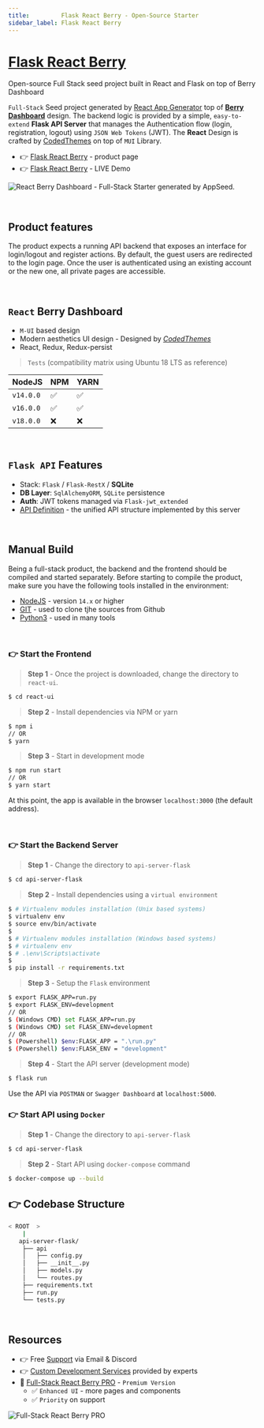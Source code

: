 ```yaml
---
title:         Flask React Berry - Open-Source Starter
sidebar_label: Flask React Berry
---
```


# [Flask React Berry](https://appseed.us/product/berry-dashboard/api-server-flask/react/)

<SubHeading> Open-source Full Stack seed project built in React and Flask on top of Berry Dashboard </SubHeading>

`Full-Stack` Seed project generated by [React App Generator](https://appseed.us/generator/react/) top of **[Berry Dashboard](https://appseed.us/product/berry-dashboard/api-server-flask/react/)** design. 
The backend logic is provided by a simple, `easy-to-extend` **Flask API Server** that manages the Authentication flow (login, registration, logout) using `JSON Web Tokens` (JWT). 
The **React** Design is crafted by [CodedThemes](https://codedthemes.com/?ref=appseed) on top of `MUI` Library.

- 👉 [Flask React Berry](https://appseed.us/product/berry-dashboard/api-server-flask/react/) - product page
- 👉 [Flask React Berry](https://flask-react-berry-dashboard.appseed-srv1.com/) - LIVE Demo

![React Berry Dashboard - Full-Stack Starter generated by AppSeed.](https://user-images.githubusercontent.com/51070104/174480640-e0b450b1-07a8-4cc7-84bc-287bb9c45773.png)

<br />

## Product features

The product expects a running API backend that exposes an interface for login/logout and register actions. 
By default, the guest users are redirected to the login page. Once the user is authenticated using an existing account or the new one, all private pages are accessible. 

<br />

## `React` Berry Dashboard

- `M-UI` based design
- Modern aesthetics UI design - Designed by *[CodedThemes](https://bit.ly/37fF9RT)*
- React, Redux, Redux-persist


> `Tests` (compatibility matrix using Ubuntu 18 LTS as reference)

| NodeJS | NPM | YARN | 
| --- | --- | --- |  
| `v14.0.0` | ✅ | ✅ |
| `v16.0.0` | ✅ | ✅ | 
| `v18.0.0` | ❌ | ❌ | 

<br />

## `Flask API` Features

- Stack: `Flask` / `Flask-RestX` / **SQLite** 
- **DB Layer**: `SqlAlchemyORM`, `SQLite` persistence
- **Auth**: JWT tokens managed via `Flask-jwt_extended`
- [API Definition](https://docs.appseed.us/boilerplate-code/api-unified-definition) - the unified API structure implemented by this server

<br />

## Manual Build  

Being a full-stack product, the backend and the frontend should be compiled and started separately. 
Before starting to compile the product, make sure you have the following tools installed in the environment:

- [NodeJS](https://nodejs.org/en/) - version `14.x` or higher
- [GIT](https://git-scm.com/) - used to clone tjhe sources from Github
- [Python3](https://www.python.org/) - used in many tools

<br />

### 👉 Start the Frontend 

> **Step 1** - Once the project is downloaded, change the directory to `react-ui`. 

```bash
$ cd react-ui
```

> **Step 2** - Install dependencies via NPM or yarn

```bash
$ npm i
// OR
$ yarn
```

> **Step 3** - Start in development mode

```bash
$ npm run start 
// OR
$ yarn start
```

At this point, the app is available in the browser `localhost:3000` (the default address).

<br />

### 👉 Start the Backend Server 

> **Step 1** - Change the directory to `api-server-flask`

```bash
$ cd api-server-flask
```

> **Step 2** - Install dependencies using a `virtual environment`

```bash
$ # Virtualenv modules installation (Unix based systems)
$ virtualenv env
$ source env/bin/activate
$
$ # Virtualenv modules installation (Windows based systems)
$ # virtualenv env
$ # .\env\Scripts\activate
$
$ pip install -r requirements.txt
```


> **Step 3** - Setup the `Flask` environment 

```bash
$ export FLASK_APP=run.py
$ export FLASK_ENV=development
// OR 
$ (Windows CMD) set FLASK_APP=run.py
$ (Windows CMD) set FLASK_ENV=development
// OR
$ (Powershell) $env:FLASK_APP = ".\run.py"
$ (Powershell) $env:FLASK_ENV = "development"
```


> **Step 4** - Start the API server (development mode)

```bash
$ flask run
```

Use the API via `POSTMAN` or `Swagger Dashboard` at `localhost:5000`.


### 👉 Start API using `Docker` 

> **Step 1** - Change the directory to `api-server-flask`

```bash
$ cd api-server-flask
```


> **Step 2** - Start API using `docker-compose` command 

```bash
$ docker-compose up --build
```


## 👉 Codebase Structure

```bash
< ROOT  >
    |
   api-server-flask/
    ├── api
    │   ├── config.py
    │   ├── __init__.py
    │   ├── models.py
    │   └── routes.py
    ├── requirements.txt
    ├── run.py
    └── tests.py
```

<br />

## Resources

- 👉 Free [Support](https://appseed.us/support/) via Email & Discord
- 👉 [Custom Development Services](https://appseed.us/custom-development/) provided by experts
- 🚀 [Full-Stack React Berry PRO](https://appseed.us/product/berry-dashboard-pro/full-stack/) - `Premium Version`
  - ✅ `Enhanced UI` - more pages and components
  - ✅ `Priority` on support 

![Full-Stack React Berry PRO](https://github.com/app-generator/dummy/assets/51070104/fb2c3cd5-ddaf-4461-90a2-20ae9dec16bb) 

